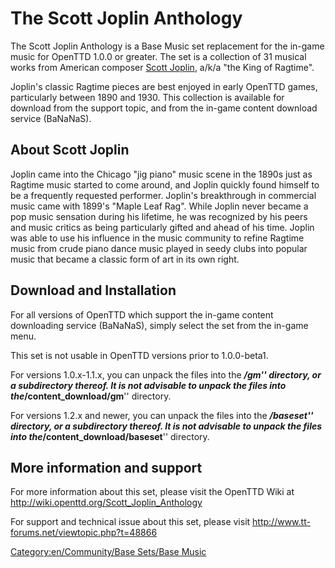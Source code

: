 {{en/TOC left}}
= The Scott Joplin Anthology =
The Scott Joplin Anthology is a Base Music set replacement for the in-game music for OpenTTD 1.0.0 or greater. The set is a collection of 31 musical works from American composer [http://en.wikipedia.org/wiki/Scott_Joplin Scott Joplin], a/k/a "the King of Ragtime". 

Joplin's classic Ragtime pieces are best enjoyed in early OpenTTD games, particularly between 1890 and 1930. This collection is available for download from the support topic, and from the in-game content download service (BaNaNaS). 

== About Scott Joplin ==
Joplin came into the Chicago "jig piano" music scene in the 1890s just as Ragtime music started to come around, and Joplin quickly found himself to be a frequently requested performer. Joplin's breakthrough in commercial music came with 1899's "Maple Leaf Rag". While Joplin never became a pop music sensation during his lifetime, he was recognized by his peers and music critics as being particularly gifted and ahead of his time. Joplin was able to use his influence in the music community to refine Ragtime music from crude piano dance music played in seedy clubs into popular music that became a classic form of art in its own right.

== Download and Installation == 
For all versions of OpenTTD which support the in-game content downloading  service (BaNaNaS), simply select the set from the in-game menu. 

This set is not usable in OpenTTD versions prior to 1.0.0-beta1. 

For versions 1.0.x-1.1.x, you can unpack the files into the '''''/gm''''' directory, or a subdirectory thereof. It is not advisable to unpack the files into the '''''/content_download/gm''''' directory. 

For versions 1.2.x and newer, you can unpack the files into the '''''/baseset''''' directory, or a subdirectory thereof. It is not advisable to unpack the files into the '''''/content_download/baseset''''' directory. 

== More information and support ==
For more information about this set, please visit the OpenTTD Wiki at 
http://wiki.openttd.org/Scott_Joplin_Anthology

For support and technical issue about this set, please visit 
http://www.tt-forums.net/viewtopic.php?t=48866

[[Category:en/Community/Base Sets/Base Music]]